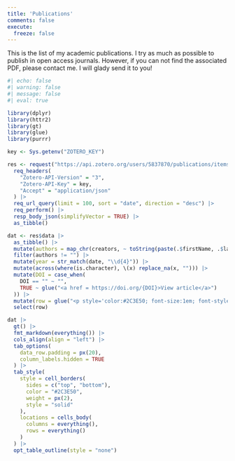 ```yaml
---
title: 'Publications'
comments: false
execute:
  freeze: false
---
```


::: {.callout-note}
This is the list of my academic publications. I try as much as possible to publish in open access journals. However, if you can not find the associated PDF, please contact me. I will glady send it to you!
:::

```r
#| echo: false
#| warning: false
#| message: false
#| eval: true

library(dplyr)
library(httr2)
library(gt)
library(glue)
library(purrr)

key <- Sys.getenv("ZOTERO_KEY")

res <- request("https://api.zotero.org/users/5837870/publications/items/") |>
  req_headers(
    "Zotero-API-Version" = "3",
    "Zotero-API-Key" = key,
    "Accept" = "application/json"
  ) |>
  req_url_query(limit = 100, sort = "date", direction = "desc") |>
  req_perform() |>
  resp_body_json(simplifyVector = TRUE) |>
  as_tibble()

dat <- res$data |>
  as_tibble() |>
  mutate(authors = map_chr(creators, ~ toString(paste(.$firstName, .$lastName)))) |>
  filter(authors != "") |>
  mutate(year = str_match(date, "\\d{4}")) |>
  mutate(across(where(is.character), \(x) replace_na(x, ""))) |>
  mutate(DOI = case_when(
    DOI == "" ~ "",
    TRUE ~ glue("<a href = https://doi.org/{DOI}>View article</a>")
  )) |>
  mutate(row = glue("<p style='color:#2C3E50; font-size:1em; font-style: italic; font-weight: bold; font-family: Poppins'>{title}</p><p style='color:#616D7E; font-size:0.85em; font-family: Poppins'>{authors}, <em>{publicationTitle}</em> ({year}) {DOI}</p>")) |>
  select(row)

dat |>
  gt() |>
  fmt_markdown(everything()) |>
  cols_align(align = "left") |>
  tab_options(
    data_row.padding = px(20),
    column_labels.hidden = TRUE
  ) |>
  tab_style(
    style = cell_borders(
      sides = c("top", "bottom"),
      color = "#2C3E50",
      weight = px(2),
      style = "solid"
    ),
    locations = cells_body(
      columns = everything(),
      rows = everything()
    )
  ) |>
  opt_table_outline(style = "none")
```

